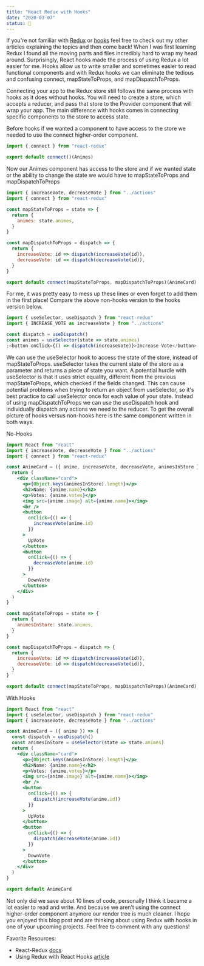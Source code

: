 ```yaml
---
title: "React Redux with Hooks"
date: "2020-03-07"
status: 🌻
---
```


If you're not familiar with [Redux](https://dev.to/talia/beginner-s-guide-to-react-redux-585e) or [hooks](https://dev.to/talia/react-hooks-1nme) feel free to check out my other articles explaining the topics and then come back! When I was first learning Redux I found all the moving parts and files incredibly hard to wrap my head around. Surprisingly, React hooks made the process of using Redux a lot easier for me. Hooks allow us to write smaller and sometimes easier to read functional components and with Redux hooks we can eliminate the tedious and confusing connect, mapStateToProps, and mapDispatchToProps.

Connecting your app to the Redux store still follows the same process with hooks as it does without hooks. You will need to create a store, which accepts a reducer, and pass that store to the Provider component that will wrap your app. The main difference with hooks comes in connecting specific components to the store to access state.

Before hooks if we wanted a component to have access to the store we needed to use the connect higher-order component.

```jsx
import { connect } from "react-redux"

export default connect()(Animes)
```

Now our Animes component has access to the store and if we wanted state or the ability to change the state we would have to mapStateToProps and mapDispatchToProps

```jsx
import { increaseVote, decreaseVote } from "../actions"
import { connect } from "react-redux"

const mapStateToProps = state => {
  return {
    animes: state.animes,
  }
}

const mapDispatchToProps = dispatch => {
  return {
    increaseVote: id => dispatch(increaseVote(id)),
    decreaseVote: id => dispatch(decreaseVote(id)),
  }
}

export default connect(mapStateToProps, mapDispatchToProps)(AnimeCard)
```

For me, it was pretty easy to mess up these lines or even forget to add them in the first place! Compare the above non-hooks version to the hooks version below.

```jsx
import { useSelector, useDispatch } from "react-redux"
import { INCREASE_VOTE as increaseVote } from "../actions"

const dispatch = useDispatch()
const animes = useSelector(state => state.animes)
;<button onClick={() => dispatch(increaseVote)}>Increase Vote</button>
```

We can use the useSelector hook to access the state of the store, instead of mapStateToProps. useSelector takes the current state of the store as a parameter and returns a piece of state you want. A potential hurdle with useSelector is that it uses strict equality, different from the previous mapStateToProps, which checked if the fields changed. This can cause potential problems when trying to return an object from useSelector, so it's best practice to call useSelector once for each value of your state. Instead of using mapDispatchToProps we can use the useDispatch hook and individually dispatch any actions we need to the reducer. To get the overall picture of hooks versus non-hooks here is the same component written in both ways.

No-Hooks

```jsx
import React from "react"
import { increaseVote, decreaseVote } from "../actions"
import { connect } from "react-redux"

const AnimeCard = ({ anime, increaseVote, decreaseVote, animesInStore }) => {
  return (
    <div className="card">
      <p>{Object.keys(animesInStore).length}</p>
      <h2>Name: {anime.name}</h2>
      <p>Votes: {anime.votes}</p>
      <img src={anime.image} alt={anime.name}></img>
      <br />
      <button
        onClick={() => {
          increaseVote(anime.id)
        }}
      >
        UpVote
      </button>
      <button
        onClick={() => {
          decreaseVote(anime.id)
        }}
      >
        DownVote
      </button>
    </div>
  )
}

const mapStateToProps = state => {
  return {
    animesInStore: state.animes,
  }
}

const mapDispatchToProps = dispatch => {
  return {
    increaseVote: id => dispatch(increaseVote(id)),
    decreaseVote: id => dispatch(decreaseVote(id)),
  }
}

export default connect(mapStateToProps, mapDispatchToProps)(AnimeCard)
```

With Hooks

```jsx
import React from "react"
import { useSelector, useDispatch } from "react-redux"
import { increaseVote, decreaseVote } from "../actions"

const AnimeCard = ({ anime }) => {
  const dispatch = useDispatch()
  const animesInStore = useSelector(state => state.animes)
  return (
    <div className="card">
      <p>{Object.keys(animesInStore).length}</p>
      <h2>Name: {anime.name}</h2>
      <p>Votes: {anime.votes}</p>
      <img src={anime.image} alt={anime.name}></img>
      <br />
      <button
        onClick={() => {
          dispatch(increaseVote(anime.id))
        }}
      >
        UpVote
      </button>
      <button
        onClick={() => {
          dispatch(decreaseVote(anime.id))
        }}
      >
        DownVote
      </button>
    </div>
  )
}

export default AnimeCard
```

Not only did we save about 10 lines of code, personally I think it became a lot easier to read and write. And because we aren’t using the connect higher-order component anymore our render tree is much cleaner. I hope you enjoyed this blog post and are thinking about using Redux with hooks in one of your upcoming projects. Feel free to comment with any questions!

Favorite Resources:

- React-Redux [docs](https://react-redux.js.org/api/hooks)
- Using Redux with React Hooks [article](https://thoughtbot.com/blog/using-redux-with-react-hooks)
